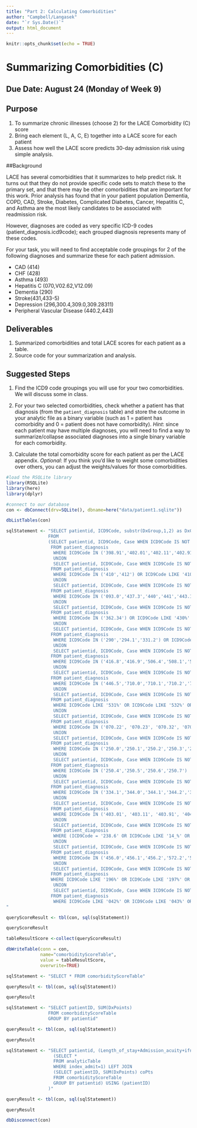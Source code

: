 ```yaml
---
title: "Part 2: Calculating Comorbidities"
author: "Campbell/Langasek"
date: "`r Sys.Date()`"
output: html_document
---
```


```r
knitr::opts_chunk$set(echo = TRUE)
```

# Summarizing Comorbidities (C)

## Due Date: August 24 (Monday of Week 9)

## Purpose 

1) To summarize chronic illnesses (choose 2) for the LACE Comorbidity (C) score
2) Bring each element (L, A, C, E) together into a LACE score for each patient
3) Assess how well the LACE score predicts 30-day admission risk using simple analysis.

##Background 

LACE has several comorbidities that it summarizes to help predict risk.  It turns out that they do not provide specific code sets to match these to the primary set, and that there may be other comorbidities that are important for this work.  Prior analysis has found that in your patient population Dementia, COPD, CAD, Stroke, Diabetes, Complicated Diabetes, Cancer, Hepatitis C, and Asthma are the most likely candidates to be associated with readmission risk.   

However, diagnoses are coded as very specific ICD-9 codes (patient_diagnosis.icd9code); each grouped diagnosis represents many of these codes.  

For your task, you will need to find acceptable code groupings for 2 of the following diagnoses and summarize these for each patient admission.

- CAD (414)
- CHF (428)
- Asthma (493)
- Hepatitis C (070,V02.62,V12.09)
- Dementia (290)
- Stroke(431,433-5)
- Depression (296,300.4,309.0,309.28311)
- Peripheral Vascular Disease (440.2,443)

## Deliverables

1) Summarized comorbidities and total LACE scores for each patient as a table.
2) Source code for your summarization and analysis.

## Suggested Steps

1) Find the ICD9 code groupings you will use for your two comorbidities. We will discuss some in class.

2) For your two selected comorbidities, check whether a patient has that diagnosis (from the `patient_diagnosis` table) and store the outcome in your analytic file as a binary variable (such as 1 = patient has comorbidity and 0 = patient does not have comorbidity). *Hint*: since each patient may have multiple diagnoses, you will need to find a way to summarize/collapse associated diagnoses into a single binary variable for each comorbidity.

3) Calculate the total comorbidity score for each patient as per the LACE appendix. *Optional*: If you think you'd like to weight some comorbidities over others, you can adjust the weights/values for those comorbidities.


```r
#load the RSQLite library
library(RSQLite)
library(here)
library(dplyr)
```

```r

#connect to our database
con <- dbConnect(drv=SQLite(), dbname=here("data/patient1.sqlite"))

dbListTables(con)
```

```r
sqlStatement <- "SELECT patientid, ICD9Code, substr(DxGroup,1,2) as DxGroupCode, substr(DxGroup,4,1) as DxPoints, substr(DxGroup,6) as DxGroup
                FROM 
                (SELECT patientid, ICD9Code, Case WHEN ICD9Code IS NOT NULL THEN '02_2_Congestive Heart Failure' END as DxGroup
                 FROM patient_diagnosis
                  WHERE ICD9Code IN ('398.91','402.01','402.11','402.91','404.01','404.03','404.11','404.13','404.91','404.93','425.4','425.5','425.6','425.7','425.8','425.9','428') OR ICD9Code LIKE '428.%'
                  UNION
                  SELECT patientid, ICD9Code, Case WHEN ICD9Code IS NOT NULL THEN '01_1_Myocardial Infarction' END as DxGroup
                 FROM patient_diagnosis
                  WHERE ICD9Code IN ('410','412') OR ICD9Code LIKE '410.%' OR ICD9Code LIKE '412.%'
                  UNION
                  SELECT patientid, ICD9Code, Case WHEN ICD9Code IS NOT NULL THEN '03_1_Peripheral Vascular Disease' END as DxGroup
                 FROM patient_diagnosis
                  WHERE ICD9Code IN ('093.0','437.3','440','441','443.1','443.2','443.3','443.4','443.5','443.6','443.7','443.8','443.9','447.1','557.1','557.9','V43.4') OR ICD9Code LIKE '440.%' OR ICD9Code LIKE '441.%'
                  UNION
                  SELECT patientid, ICD9Code, Case WHEN ICD9Code IS NOT NULL THEN '04_1_Cerebrovascular Disease' END as DxGroup
                 FROM patient_diagnosis
                  WHERE ICD9Code IN ('362.34') OR ICD9Code LIKE '430%' OR ICD9Code LIKE '431%' OR ICD9Code LIKE '432%' OR ICD9Code LIKE '433%' OR ICD9Code LIKE '434%' OR ICD9Code LIKE '435%' OR ICD9Code LIKE '436%' OR ICD9Code LIKE '437%' OR ICD9Code LIKE '438%'
                  UNION
                  SELECT patientid, ICD9Code, Case WHEN ICD9Code IS NOT NULL THEN '05_3_Dementia' END as DxGroup
                 FROM patient_diagnosis
                  WHERE ICD9Code IN ('290','294.1','331.2') OR ICD9Code LIKE '290.%'
                  UNION
                  SELECT patientid, ICD9Code, Case WHEN ICD9Code IS NOT NULL THEN '06_2_Chronic Pulmonary Disease' END as DxGroup
                 FROM patient_diagnosis
                  WHERE ICD9Code IN ('416.8','416.9','506.4','508.1','508.8') OR ICD9Code LIKE '490%' OR ICD9Code LIKE '491%' OR ICD9Code LIKE '492%' OR ICD9Code LIKE '493%' OR ICD9Code LIKE '494%' OR ICD9Code LIKE '495%' OR ICD9Code LIKE '496%' OR ICD9Code LIKE '497%' OR ICD9Code LIKE '498%' OR ICD9Code LIKE '499%' OR ICD9Code LIKE '500%' OR ICD9Code LIKE '501%' OR ICD9Code LIKE '502%' OR ICD9Code LIKE '503%' OR ICD9Code LIKE '504%' OR ICD9Code LIKE '505%'
                  UNION
                  SELECT patientid, ICD9Code, Case WHEN ICD9Code IS NOT NULL THEN '07_3_Rheumatic Disease' END as DxGroup
                 FROM patient_diagnosis
                  WHERE ICD9Code IN ('446.5','710.0','710.1','710.2','710.3','710.4','714.0','714.1','714.2','714.8','725') OR ICD9Code LIKE '725.%'
                  UNION
                  SELECT patientid, ICD9Code, Case WHEN ICD9Code IS NOT NULL THEN '08_0_Peptic Ulcer Disease' END as DxGroup
                 FROM patient_diagnosis
                  WHERE ICD9Code LIKE '531%' OR ICD9Code LIKE '532%' OR ICD9Code LIKE '533%' OR ICD9Code LIKE '534%'
                  UNION
                  SELECT patientid, ICD9Code, Case WHEN ICD9Code IS NOT NULL THEN '09_2_Mild Liver Disease' END as DxGroup
                 FROM patient_diagnosis
                  WHERE ICD9Code IN ('070.22', '070.23', '070.32', '070.33', '070.44', '070.54', '070.6', '070.9','573.3', '573.4', '573.8', '573.9', 'V42.7') OR ICD9Code LIKE '570%' OR ICD9Code LIKE '571%'
                  UNION
                  SELECT patientid, ICD9Code, Case WHEN ICD9Code IS NOT NULL THEN '10_1_Diabetes Without Chronic Complication' END as DxGroup
                 FROM patient_diagnosis
                  WHERE ICD9Code IN ('250.0','250.1','250.2','250.3','250.8','250.9')
                  UNION
                  SELECT patientid, ICD9Code, Case WHEN ICD9Code IS NOT NULL THEN '11_2_Diabetes With Chronic Complication' END as DxGroup
                 FROM patient_diagnosis
                  WHERE ICD9Code IN ('250.4','250.5','250.6','250.7')
                  UNION
                  SELECT patientid, ICD9Code, Case WHEN ICD9Code IS NOT NULL THEN '12_0_Hemiplegia or paraplegia' END as DxGroup
                 FROM patient_diagnosis
                  WHERE ICD9Code IN ('334.1','344.0','344.1','344.2','344.3','344.4','344.5','344.6','344.9') OR ICD9Code LIKE '342%' OR ICD9Code LIKE '343%'
                  UNION
                  SELECT patientid, ICD9Code, Case WHEN ICD9Code IS NOT NULL THEN '13_0_Renal Disease' END as DxGroup
                 FROM patient_diagnosis
                  WHERE ICD9Code IN ('403.01', '403.11', '403.91', '404.02','404.03', '404.12', '404.13', '404.92','404.93','583.0','583.1','583.2','583.3','583.4','583.5','583.6','583.7','588.0','V42.0','V45.1') OR ICD9Code LIKE '582%' OR ICD9Code LIKE '412.%' OR ICD9Code LIKE '585%' OR ICD9Code LIKE '586%' OR ICD9Code LIKE 'V56%'
                  UNION
                  SELECT patientid, ICD9Code, Case WHEN ICD9Code IS NOT NULL THEN '14_2_Cancer' END as DxGroup
                 FROM patient_diagnosis
                  WHERE (ICD9Code = '238.6' OR ICD9Code LIKE '14_%' OR ICD9Code LIKE '15_%' OR ICD9Code LIKE '16_%' OR ICD9Code LIKE '17_%' OR ICD9Code LIKE '18_%' OR ICD9Code LIKE '190%' OR ICD9Code LIKE '191%' OR ICD9Code LIKE '192%' OR ICD9Code LIKE '193%' OR ICD9Code LIKE '194%' OR ICD9Code LIKE '195' OR ICD9Code LIKE '20_%') AND (ICD9Code NOT LIKE '173%' OR ICD9Code NOT LIKE '195.9%' OR ICD9Code NOT LIKE '209%')
                  UNION
                  SELECT patientid, ICD9Code, Case WHEN ICD9Code IS NOT NULL THEN '15_4_Moderate or severe liver disease' END as DxGroup
                 FROM patient_diagnosis
                  WHERE ICD9Code IN ('456.0','456.1','456.2','572.2','572.3','572.4','572.5','572.6','572.7','572.8') 
                  UNION
                  SELECT patientid, ICD9Code, Case WHEN ICD9Code IS NOT NULL THEN '16_6_Metastatic Carcinoma' END as DxGroup
                 FROM patient_diagnosis
                 WHERE ICD9Code LIKE '196%' OR ICD9Code LIKE '197%' OR ICD9Code LIKE '198%' OR ICD9Code LIKE '199%'
                  UNION
                  SELECT patientid, ICD9Code, Case WHEN ICD9Code IS NOT NULL THEN '17_4_AIDS/HIV' END as DxGroup
                 FROM patient_diagnosis
                  WHERE ICD9Code LIKE '042%' OR ICD9Code LIKE '043%' OR ICD9Code LIKE '044%')
" 

queryScoreResult <- tbl(con, sql(sqlStatement))

queryScoreResult
```

```r
tableResultScore <-collect(queryScoreResult)

dbWriteTable(conn = con, 
             name="comorbidityScoreTable",
             value = tableResultScore, 
             overwrite=TRUE)

sqlStatement <- "SELECT * FROM comorbidityScoreTable"

queryResult <- tbl(con, sql(sqlStatement))

queryResult
```
```r
sqlStatement <- "SELECT patientID, SUM(DxPoints) 
                FROM comorbidityScoreTable
                GROUP BY patientid"

queryResult <- tbl(con, sql(sqlStatement))

queryResult
```

```r
sqlStatement <- "SELECT patientid, (Length_of_stay+Admission_acuity+ifnull(coPts,0)+ED_visits_score) LACE FROM (
                  (SELECT * 
                  FROM analyticTable 
                  WHERE index_admit=1) LEFT JOIN 
                  (SELECT patientID, SUM(DxPoints) coPts
                  FROM comorbidityScoreTable
                  GROUP BY patientid) USING (patientID)
                )"

queryResult <- tbl(con, sql(sqlStatement))

queryResult
```

```r
dbDisconnect(con)
```
